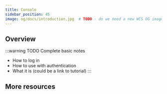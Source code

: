```yaml
---
title: Console
sidebar_position: 45
image: og/docs/introduction.jpg  # TODO - do we need a new WCS OG image?
---
```


## Overview

:::warning TODO
Complete basic notes
- How to log in
- How to use with authentication
- What it is (could be a link to tutorial)
:::

## More resources


<WCSDocsMoreResources />